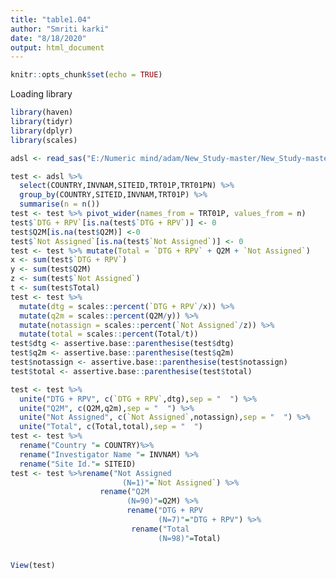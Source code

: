 ---
title: "table1.04"
author: "Smriti karki"
date: "8/18/2020"
output: html_document
---

```{r setup, include=FALSE}
knitr::opts_chunk$set(echo = TRUE)
```

Loading library
```{r}
library(haven)
library(tidyr)
library(dplyr)
library(scales)
```
```{r}
adsl <- read_sas("E:/Numeric mind/adam/New_Study-master/New_Study-master/adam/adsl.sas7bdat",NULL)

test <- adsl %>% 
  select(COUNTRY,INVNAM,SITEID,TRT01P,TRT01PN) %>% 
  group_by(COUNTRY,SITEID,INVNAM,TRT01P) %>% 
  summarise(n = n())
test <- test %>% pivot_wider(names_from = TRT01P, values_from = n)
test$`DTG + RPV`[is.na(test$`DTG + RPV`)] <- 0
test$Q2M[is.na(test$Q2M)] <-0
test$`Not Assigned`[is.na(test$`Not Assigned`)] <- 0
test <- test %>% mutate(Total = `DTG + RPV` + Q2M + `Not Assigned`)
x <- sum(test$`DTG + RPV`)
y <- sum(test$Q2M)
z <- sum(test$`Not Assigned`)
t <- sum(test$Total)
test <- test %>%
  mutate(dtg = scales::percent(`DTG + RPV`/x)) %>% 
  mutate(q2m = scales::percent(Q2M/y)) %>% 
  mutate(notassign = scales::percent(`Not Assigned`/z)) %>% 
  mutate(total = scales::percent(Total/t))
test$dtg <- assertive.base::parenthesise(test$dtg)
test$q2m <- assertive.base::parenthesise(test$q2m)
test$notassign <- assertive.base::parenthesise(test$notassign)
test$total <- assertive.base::parenthesise(test$total)

test <- test %>% 
  unite("DTG + RPV", c(`DTG + RPV`,dtg),sep = "  ") %>% 
  unite("Q2M", c(Q2M,q2m),sep = "  ") %>% 
  unite("Not Assigned", c(`Not Assigned`,notassign),sep = "  ") %>% 
  unite("Total", c(Total,total),sep = "  ")
test <- test %>% 
  rename("Country "= COUNTRY)%>%
  rename("Investigator Name "= INVNAM) %>% 
  rename("Site Id."= SITEID)
test <- test %>%rename("Not Assigned
                         (N=1)"=`Not Assigned`) %>% 
                    rename("Q2M
                          (N=90)"=Q2M) %>%
                          rename("DTG + RPV
                                 (N=7)"="DTG + RPV") %>%
                           rename("Total
                                 (N=98)"=Total)


View(test)

```


